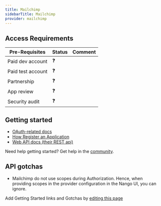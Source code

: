 ```yaml
---
title: Mailchimp
sidebarTitle: Mailchimp
provider: mailchimp
---
```



<Overview />
<PreBuiltTooling provider={providers[pageMetadata.provider]} />
<PreBuiltUseCases />

## Access Requirements
| Pre-Requisites | Status | Comment|
| - | - | - |
| Paid dev account | ❓ |  |
| Paid test account | ❓ |  |
| Partnership | ❓ | |
| App review | ❓ |  |
| Security audit | ❓ | |



## Getting started

-   [OAuth-related docs](https://mailchimp.com/developer/marketing/guides/access-user-data-oauth-2)
-   [How Register an Application](https://mailchimp.com/developer/marketing/guides/access-user-data-oauth-2/#register-your-application)
-   [Web API docs (their REST api)](https://mailchimp.com/developer/marketing/api/root/)

<Tip>Need help getting started? Get help in the [community](https://nango.dev/slack).</Tip>

## API gotchas

-   Mailchimp do not use scopes during Authorization. Hence, when providing scopes in the provider configuration in the Nango UI, you can ignore.

<Note>Add Getting Started links and Gotchas by [editing this page](https://github.com/nangohq/nango/tree/master/docs-v2/integrations/all/mailchimp.mdx)</Note>
